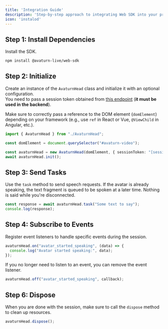 ```yaml
---
title: 'Integration Guide'
description: 'Step-by-step approach to integrating Web SDK into your project'
icon: 'instalod'
---
```


## Step 1: Install Dependencies

Install the SDK.

```bash
npm install @avaturn-live/web-sdk
```

## Step 2: Initialize

Create an instance of the `AvaturnHead` class and initialize it with an optional configuration.  
You need to pass a session token obtained from [this endpoint](ref:create_session_v1_session_create_post) (**it must be used in the backend**).  

Make sure to correctly pass a reference to the DOM element (`domElement`) depending on your framework (e.g., use `ref` in React or Vue, `@ViewChild` in Angular, etc.).

```typescript
import { AvaturnHead } from "./AvaturnHead";

const domElement = document.querySelector("#avaturn-video");

const avaturnHead = new AvaturnHead(domElement, { sessionToken: "[session token obtained from backend]" });
await avaturnHead.init();
```

## Step 3: Send Tasks

Use the `task` method to send speech requests. If the avatar is already speaking, the text fragment is queued to be spoken at a later time. Nothing is said while you're disconnected.

```typescript
const response = await avaturnHead.task("Some text to say");
console.log(response);
```

## Step 4: Subscribe to Events

Register event listeners to handle specific events during the session.

```typescript
avaturnHead.on("avatar_started_speaking", (data) => {
  console.log("Avatar started speaking:", data);
});
```

If you no longer need to listen to an event, you can remove the event listener.

```typescript
avaturnHead.off("avatar_started_speaking", callback);
```

## Step 6: Dispose

When you are done with the session, make sure to call the `dispose` method to clean up resources.

```typescript
avaturnHead.dispose();
```
